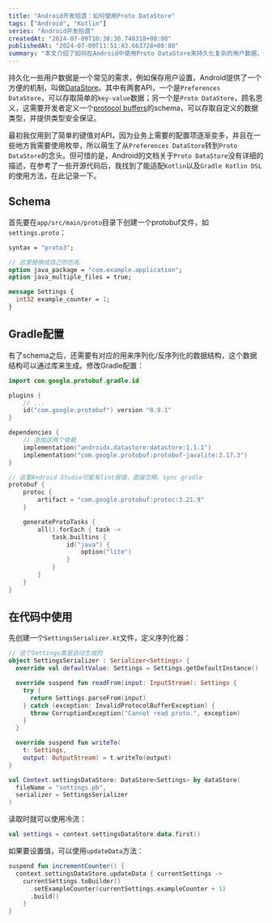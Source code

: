 ```yaml
---
title: "Android开发拾遗：如何使用Proto DataStore"
tags: ["Android", "Kotlin"]
series: "Android开发拾遗"
createdAt: "2024-07-09T10:38:30.748318+08:00"
publishedAt: "2024-07-09T11:51:43.663728+08:00"
summary: "本文介绍了如何在Android中使用Proto DataStore来持久化复杂的用户数据，包括schema定义、Gradle配置和代码实现。"
---
```


持久化一些用户数据是一个常见的需求，例如保存用户设置，Android提供了一个方便的机制，叫做[DataStore](https://developer.android.com/topic/libraries/architecture/datastore)。其中有两套API，一个是`Preferences DataStore`，可以存取简单的`key-value`数据；另一个是`Proto DataStore`，顾名思义，这需要开发者定义一个[protocol buffers](https://protobuf.dev/)的schema，可以存取自定义的数据类型，并提供类型安全保证。

最初我仅用到了简单的键值对API，因为业务上需要的配置项逐渐变多，并且在一些地方我需要使用枚举，所以萌生了从`Preferences DataStore`转到`Proto DataStore`的念头。但可惜的是，Android的文档关于`Proto DataStore`没有详细的描述，在参考了一些开源代码后，我找到了能适配`Kotlin`以及`Gradle Kotlin DSL`的使用方法，在此记录一下。

## Schema

首先要在`app/src/main/proto`目录下创建一个protobuf文件，如`settings.proto`：

```protobuf
syntax = "proto3";

// 这里替换成自己的包名
option java_package = "com.example.application";
option java_multiple_files = true;

message Settings {
  int32 example_counter = 1;
}
```

## Gradle配置

有了schema之后，还需要有对应的用来序列化/反序列化的数据结构，这个数据结构可以通过库来生成。修改Gradle配置：

```kts
import com.google.protobuf.gradle.id

plugins {
    // ...
    id("com.google.protobuf") version "0.9.1"
}

dependencies {
    // 添加这两个依赖
    implementation("androidx.datastore:datastore:1.1.1")
    implementation("com.google.protobuf:protobuf-javalite:3.17.3")
}

// 这里Android Studio可能有lint报错，直接忽略，sync gradle
protobuf {
    protoc {
        artifact = "com.google.protobuf:protoc:3.21.9"
    }

    generateProtoTasks {
        all().forEach { task ->
            task.builtins {
                id("java") {
                    option("lite")
                }
            }
        }
    }
}
```

## 在代码中使用

先创建一个`SettingsSerializer.kt`文件，定义序列化器：

```kotlin
// 这个Settings类是自动生成的
object SettingsSerializer : Serializer<Settings> {
  override val defaultValue: Settings = Settings.getDefaultInstance()

  override suspend fun readFrom(input: InputStream): Settings {
    try {
      return Settings.parseFrom(input)
    } catch (exception: InvalidProtocolBufferException) {
      throw CorruptionException("Cannot read proto.", exception)
    }
  }

  override suspend fun writeTo(
    t: Settings,
    output: OutputStream) = t.writeTo(output)
}

val Context.settingsDataStore: DataStore<Settings> by dataStore(
  fileName = "settings.pb",
  serializer = SettingsSerializer
)
```

读取时就可以使用冷流：

```kotlin
val settings = context.settingsDataStore.data.first()
```

如果要设置值，可以使用`updateData`方法：

```kotlin
suspend fun incrementCounter() {
  context.settingsDataStore.updateData { currentSettings ->
    currentSettings.toBuilder()
      .setExampleCounter(currentSettings.exampleCounter + 1)
      .build()
    }
}
```
